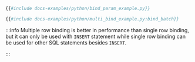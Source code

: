 ```py title=Single Row Binding
{{#include docs-examples/python/bind_param_example.py}}
```

```py title=Multiple Row Binding
{{#include docs-examples/python/multi_bind_example.py:bind_batch}}
```

:::info
Multiple row binding is better in performance than single row binding, but it can only be used with `INSERT` statement while single row binding can be used for other SQL statements besides `INSERT`.

:::